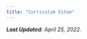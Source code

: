 ```yaml
---
title: "Curriculum Vitae"
---
```


*__Last Updated__: April 25, 2022.*

<br>

<center><object data="images/SusanBurtner_CV_Apr22_v2.pdf" width="1000" height="1000" type="application/pdf"></object></center>
